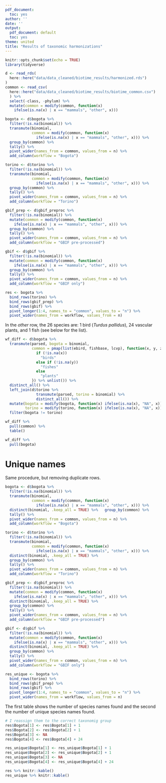 ```yaml
---
pdf_document:
  toc: yes
author: ''
date: ''
output:
  pdf_document: default
  toc: yes
theme: united
title: "Results of taxonomic harmonizations"
---
```


```r
knitr::opts_chunk$set(echo = TRUE)
library(tidyverse)
```

```r
d <- read_rds(
  here::here("data/data_cleaned/biotime_results/harmonized.rds")
)
common <- read_csv(
  here::here("data/data_cleaned/biotime_results/biotime_common.csv")
  ) %>% 
  select(-class, -phylum) %>% 
  mutate(common = modify(common, function(x)
    ifelse(is.na(x) | x == "mammals", "other", x)))
```

```r
bogota <- d$bogota %>% 
  filter(!is.na(binomial)) %>% 
  transmute(binomial,
            common = modify(common, function(x) 
              ifelse(is.na(x) | x == "mammals", "other", x))) %>% 
  group_by(common) %>% 
  tally() %>% 
  pivot_wider(names_from = common, values_from = n) %>% 
  add_column(workflow = "Bogota")
```

```r
torino <- d$torino %>% 
  filter(!is.na(binomial)) %>% 
  transmute(binomial,
            common = modify(common, function(x) 
              ifelse(is.na(x) | x == "mammals", "other", x))) %>% 
  group_by(common) %>% 
  tally() %>% 
  pivot_wider(names_from = common, values_from = n) %>% 
  add_column(workflow = "Torino")
```

```r
gbif_prep <- d$gbif_preproc %>% 
  filter(!is.na(binomial)) %>% 
  mutate(common = modify(common, function(x) 
    ifelse(is.na(x) | x == "mammals", "other", x))) %>% 
  group_by(common) %>% 
  tally() %>% 
  pivot_wider(names_from = common, values_from = n) %>% 
  add_column(workflow = "GBIF pre-processed")
```

```r
gbif <- d$gbif %>% 
  filter(!is.na(binomial)) %>% 
  mutate(common = modify(common, function(x) 
    ifelse(is.na(x) | x == "mammals", "other", x))) %>% 
  group_by(common) %>% 
  tally() %>% 
  pivot_wider(names_from = common, values_from = n) %>% 
  add_column(workflow = "GBIF only")
```

```r
res <- bogota %>% 
  bind_rows(torino) %>% 
  bind_rows(gbif_prep) %>%
  bind_rows(gbif) %>% 
  pivot_longer(1:4, names_to = "common", values_to = "n") %>% 
  pivot_wider(names_from = workflow, values_from = n)
```

In the *other* row, the 26 species are: 1 bird (*Turdus pallidus*), 24 vascular plants, and 1 fish (see below for the list).

```r
wf_diff <- d$bogota %>% 
  transmute(parsed, bogota = binomial,
            common = pmap(list(ebird, fishbase, lcvp), function(x, y, z) {
              if (!is.na(x))
                "birds"
              else if (!is.na(y))
                "fishes"
              else
                "plants"
            }) %>% unlist()) %>% 
  distinct_all() %>% 
  left_join(d$torino %>% 
              transmute(parsed, torino = binomial) %>% 
              distinct_all()) %>%
  mutate(bogota = modify(bogota, function(x) ifelse(is.na(x), "NA", x)),
         torino = modify(torino, function(x) ifelse(is.na(x), "NA", x))) %>% 
  filter(bogota != torino)

wf_diff %>% 
  pull(common) %>% 
  table()

wf_diff %>% 
  pull(bogota)
```
# Unique names

Same procedure, but removing duplicate rows.

```r
bogota <- d$bogota %>% 
  filter(!is.na(binomial)) %>% 
  transmute(binomial,
            common = modify(common, function(x) 
              ifelse(is.na(x) | x == "mammals", "other", x))) %>% 
  distinct(binomial, .keep_all = TRUE) %>%   group_by(common) %>% 
  tally() %>% 
  pivot_wider(names_from = common, values_from = n) %>% 
  add_column(workflow = "Bogota")
```

```r
torino <- d$torino %>% 
  filter(!is.na(binomial)) %>% 
  transmute(binomial,
            common = modify(common, function(x) 
              ifelse(is.na(x) | x == "mammals", "other", x))) %>% 
  distinct(binomial, .keep_all = TRUE) %>% 
  group_by(common) %>% 
  tally() %>% 
  pivot_wider(names_from = common, values_from = n) %>% 
  add_column(workflow = "Torino")
```

```r
gbif_prep <- d$gbif_preproc %>% 
  filter(!is.na(binomial)) %>% 
  mutate(common = modify(common, function(x) 
    ifelse(is.na(x) | x == "mammals", "other", x))) %>% 
  distinct(binomial, .keep_all = TRUE) %>% 
  group_by(common) %>% 
  tally() %>% 
  pivot_wider(names_from = common, values_from = n) %>% 
  add_column(workflow = "GBIF pre-processed")
```

```r
gbif <- d$gbif %>% 
  filter(!is.na(binomial)) %>% 
  mutate(common = modify(common, function(x) 
    ifelse(is.na(x) | x == "mammals", "other", x))) %>% 
  distinct(binomial, .keep_all = TRUE) %>% 
  group_by(common) %>% 
  tally() %>% 
  pivot_wider(names_from = common, values_from = n) %>% 
  add_column(workflow = "GBIF only")
```

```r
res_unique <- bogota %>% 
  bind_rows(torino) %>% 
  bind_rows(gbif_prep) %>% 
  bind_rows(gbif) %>%
  pivot_longer(1:4, names_to = "common", values_to = "n") %>% 
  pivot_wider(names_from = workflow, values_from = n)
```

The first table shows the number of species names found and the second the number of unique species names found.

```r
# I reassign them to the correct taxonomig group
res$Bogota[1] <- res$Bogota[1] + 1
res$Bogota[2] <- res$Bogota[2] + 1
res$Bogota[3] <- NA
res$Bogota[4] <- res$Bogota[4] + 24

res_unique$Bogota[1] <- res_unique$Bogota[1] + 1
res_unique$Bogota[2] <- res_unique$Bogota[2] + 1
res_unique$Bogota[3] <- NA
res_unique$Bogota[4] <- res_unique$Bogota[4] + 24

res %>% knitr::kable()
res_unique %>% knitr::kable()
```
















